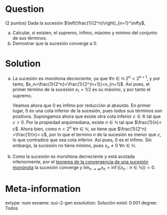 ```r

```

Question
========
(2 puntos) Dada la sucesión $\left(\frac{1}{2^n}\right)_{n=1}^\infty$,

a. Calcular, si existen, el supremo, ínfimo, máximo y mínimo del conjunto de sus términos.
b. Demostrar que la sucesión converge a $0$.

Solution
========
a. La sucesión es monótona decreciente, ya que $\forall n\in\mathbb{N}$ $2^n<2^{n+1}$, y por tanto, $x_n=\frac{1}{2^n}<\frac{1}{2^{n+1}}=x_{n+1}$. Así pues, el primer término de la sucesión $x_1=1/2$ es su máximo, y por tanto el supremo. 

    Veamos ahora que $0$ es ínfimo por reducción al absurdo. En primer lugar, $0$ es una cota inferior de la sucesión, pues todos sus términos son positivos. Supongamos ahora que existe otra cota inferior $c\in\mathbb{R}$ tal que $c>0$. Por la propiedad arquimediana, existe $n\in\mathbb{N}$ tal que $\frac{1}{n}< c$. Ahora bien, como $n<2^n$ $\forall n\in\mathbb{N}$, se tiene que $\frac{1}{2^n}<\frac{1}{n}< c$, por lo que el termino $n$ de la sucesión es menor que $c$, lo que contradice que sea cota inferior. Así pues, $0$ es el ínfimo. Sin embargo, la sucesión no tiene mínimo, pues $x_n\neq 0$ $\forall n\in\mathbb{N}$.

b. Como la sucesión es monótona decreciente y está acotada inferiormente, por el [teorema de la convergencia de una sucesión monónota](https://aprendeconalf.es/analisis-manual/sucesiones.html#thm-convergencia-monotona) la sucesión converge y $\lim_{n\to\infty}x_n = \inf(\{x_n:n\in\mathbb{N}\})=0$.


Meta-information
================
extype: num
exname: suc-2-gen
exsolution: Solución
extol: 0.001
degree: Todos
